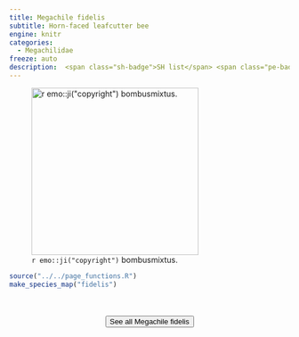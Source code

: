 ```yaml
---
title: Megachile fidelis
subtitle: Horn-faced leafcutter bee
engine: knitr
categories:
  - Megachilidae
freeze: auto
description:  <span class="sh-badge">SH list</span> <span class="pe-badge">PM Evidence</span> <span class="gali-badge">Galiano</span>
---
```

![`r emo::ji("copyright")` bombusmixtus.](https://inaturalist-open-data.s3.amazonaws.com/photos/230154871/large.jpeg){height=300}





```r
source("../../page_functions.R")
make_species_map("fidelis")
```
<br><br>
<center>


<a href="https://inaturalist.ca/observations?place_id=any&quality_grade=research&subview=map&taxon_id=309381"><button type="button" class="btn btn-secondary">See all Megachile fidelis <i class="fa-solid fa-arrow-up-right-from-square"></i> </button></a>
</center>
